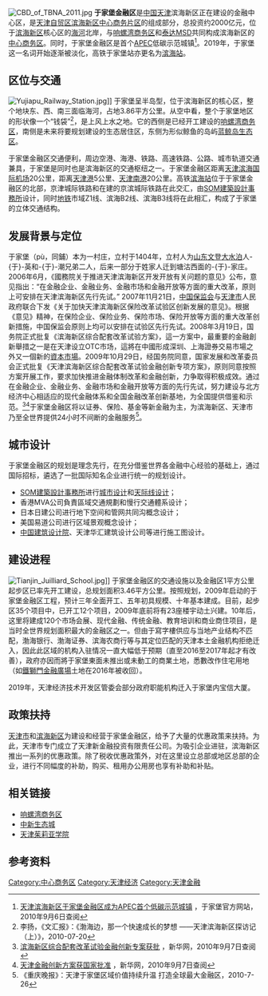 [[File:CBD_of_TBNA_2011.jpg|thumb]]
'''于家堡金融区'''是[[中华人民共和国|中国]][[天津|天津]]滨海新区正在建设的金融中心区，是[[天津自贸区|天津自贸区]][[滨海新区中心商务区|滨海新区中心商务片区]]的组成部分，总投资约2000亿元，位于[[滨海新区|滨海新区]]核心区的[[海河|海河]]北岸，与[[响螺湾商务区|响螺湾商务区]]和[[泰达MSD|泰达MSD]]共同构成滨海新区的[[中心商务区|中心商务区]]。同时，于家堡金融区是首个[[APEC|APEC]]低碳示范城镇<ref>[http://www.tifi.com.cn/Article/ShowArticle.asp?ArticleID=149 天津滨海新区于家堡金融区成为APEC首个低碳示范城镇] {{Wayback|url=http://www.tifi.com.cn/Article/ShowArticle.asp?ArticleID=149 |date=20101228033705 }}，于家堡官方网站，2010年9月6日查阅</ref>。2019年，于家堡这一名词开始逐渐被淡化，高铁于家堡站亦更名为[[滨海站|滨海站]]。

== 区位与交通==
[[File:Yujiapu_Railway_Station.jpg|thumb]]]]
于家堡呈半岛型，位于滨海新区的核心区，整个地块东、西、南三面临海河，占地3.86平方公里。从空中看，整个于家堡地区的形状像一个“钱袋”<ref>李扬，《文汇报》：《渤海边，那一个快速成长的梦想  ——天津滨海新区探访记（上）》，2010-07-20</ref>，是上风上水之地。它的西侧是已经开工建设的[[响螺湾商务区|响螺湾商务区]]，南侧是未来将要规划建设的生态居住区，东侧为形似鲸鱼的岛屿[[蓝鲸岛|蓝鲸岛生态区]]。

于家堡金融区交通便利，周边空港、海港、铁路、高速铁路、公路、城市轨道交通兼具，于家堡是同时也是滨海新区的交通枢纽之一。于家堡金融区距离[[天津滨海国际机场|天津滨海国际机场]]20公里，距离[[天津港|天津港]]5公里、[[天津南港|天津南港]]20公里。高铁[[滨海站|滨海站]]位于于家堡金融区的北部，京津城际铁路和在建的京滨城际铁路在此交汇，由[[SOM建築設計事務所|SOM建築設計事務所]]设计，同时[[天津地铁|地铁]]市域Z1线、滨海B2线、滨海B3线将在此相汇，构成了于家堡的立体交通结构。

== 发展背景与定位 ==
于家堡（pù，同鋪）本为一村庄，立村于1404年，立村人为[[山东|山东]][[文登|文登]][[大水泊|大水泊]]人-{于}-英和-{于}-潮兄弟二人，后来一部分于姓家人迁到塘沽西面的-{于}-家庄。2006年6月，《國務院关于推进天津滨海新区开发开放有关问题的意见》公布，意见指出：“在金融企业、金融业务、金融市场和金融开放等方面的重大改革，原则上可安排在天津滨海新区先行先试。” 2007年11月21日，[[中国保监会|中国保监会]]与[[天津市|天津市]]人民政府联合下发《关于加快天津滨海新区保险改革试验区创新发展的意见》。根据《意见》精神，在保险企业、保险业务、保险市场、保险开放等方面的重大改革创新措施，中国保监会原则上均可以安排在试验区先行先试。2008年3月19日，国务院正式批复《滨海新区综合配套改革试验方案》，這一方案中，最重要的金融創新舉措之一是在天津设立OTC市场，這將在中國形成深圳、上海證券交易市場之外又一個新的[[資本市場|資本市場]]。2009年10月29日，经国务院同意，国家发展和改革委员会正式批复《天津滨海新区综合配套改革试验金融创新专项方案》，原则同意按照方案开展工作，要求加快推进金融体制改革和金融创新，力争取得积极成效。通过在金融企业、金融业务、金融市场和金融开放等方面的先行先试，努力建设与北方经济中心相适应的现代金融体系和全国金融改革创新基地，为全国提供借鉴和示范。<ref>[http://news.xinhuanet.com/fortune/2009-10/29/content_12354802.htm 滨海新区综合配套改革试验金融创新专案获批] {{Wayback|url=http://news.xinhuanet.com/fortune/2009-10/29/content_12354802.htm |date=20100114163230 }}，新华网，2010年9月7日查阅</ref><ref>[http://tj.xinhuanet.com/2009-10/28/content_18067073.htm 天津金融创新方案获国家批准] {{Wayback|url=http://tj.xinhuanet.com/2009-10/28/content_18067073.htm |date=20091102220252 }}，新华网，2010年9月7日查阅</ref>于家堡金融区将以证券、保险、基金等新金融为主，为滨海新区、天津市乃至全世界提供24小时不间断的金融服务<ref>《重庆晚报》：天津于家堡区域价值持续升温 打造全球最大金融区，2010-7-26</ref>。

== 城市设计 ==
于家堡金融区的规划是理念先行，在充分借鉴世界各金融中心经验的基础上，通过国际招标，遴选了一批国际知名企业进行统一的规划设计。
*[[SOM建築設計事務所|SOM建築設計事務所]]进行[[城市设计|城市设计]]和[[天际线|天际线设计]]；
*香港MVA公司負責區域交通規劃和慢行交通體系设计；
*日本日建公司进行地下空间和管网共同沟概念设计；
*美国易道公司进行区域景观概念设计；
*[[中国建筑设计院|中国建筑设计院]]、天津华汇建筑设计公司等进行施工图设计。

== 建设进程 ==
[[File:Tianjin_Juilliard_School.jpg|thumb]]]]
于家堡金融区的交通设施以及金融区1平方公里起步区已率先开工建设，总规划面积3.46平方公里。按照规划，2009年启动的于家堡金融区工程，预计三年全面开工、五年初具规模、十年基本建成。目前，起步区35个项目中，已开工12个项目，2009年底前将有23座楼宇动土兴建。10年后，这里将建成120个市场会展、现代金融、传统金融、教育培训和商业商住项目，是当时全世界规划面积最大的金融区之一。但由于寫字樓供应与当地产业结构不匹配，渤海银行、渤海证券、滨海农商行等与其定位匹配的天津本土金融机构拒绝迁入，因此此区域的机构入驻情况一直大幅低于预期（直至2016至2017年起才有改善），政府亦因而將于家堡東面未推出或未動工的商業土地，悉數改作住宅用地（如[[鐵獅門金融廣場|鐵獅門金融廣場]]土地在2016年被收回）。{{来源请求}}

2019年，天津经济技术开发区管委会部分政府职能机构迁入于家堡内宝信大厦。

== 政策扶持 ==
[[天津市|天津市]]和[[滨海新区|滨海新区]]为建设和经营于家堡金融区，给予了大量的优惠政策来扶持。为此，天津市专门成立了天津新金融投资有限责任公司。为吸引企业进驻，滨海新区推出一系列的优惠政策。除了税收优惠政策外，对在这里设立总部或地区总部的企业，进行不同幅度的补助，购买、租用办公用房也享有补助和补贴。

==相关链接==
*[[响螺湾商务区|响螺湾商务区]]
*[[中新生态城|中新生态城]]
*[[天津茱莉亚学院|天津茱莉亚学院]]

== 参考资料 ==
{{reflist}}
{{中国（天津）自由贸易试验区}}
{{滨海新区功能区}}
[[Category:中心商务区|Category:中心商务区]]
[[Category:天津经济|Category:天津经济]]
[[Category:天津金融|Category:天津金融]]